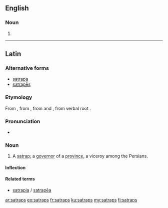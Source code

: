 ==English==

===Noun===
{{head|en|noun plural form}}

# {{plural of|satrap|lang=en}}

----

==Latin==

===Alternative forms===
* [[satrapa]]
* [[satrapes|satrapēs]]

===Etymology===
From {{etyl|grc|la}} {{m|grc|σατράπης}}, from {{etyl|peo|la}} {{m|peo|𐎧𐏁𐏂𐎱𐎠𐎺𐎠|tr=xšaçapāvā||protector of the province}}, from {{m|peo|𐎧𐏁𐏂𐎶|tr=xšaça-||realm, province}} and {{m|peo||*pāvā|protector}}, from verbal root {{m|peo|𐎱𐎠𐎮𐎹|√pā|to protect}}.

===Pronunciation===
* {{la-pronunc|satraps}}

===Noun===
{{la-noun|satraps||satrapis|m|third}}

# A [[satrap]]; a [[governor]] of a [[province]], a viceroy among the Persians.

====Inflection====
{{la-decl-3rd|satraps|satrap}}

====Related terms====
* [[satrapia]] / [[satrapea|satrapēa]]

[[ar:satraps]]
[[eo:satraps]]
[[fr:satraps]]
[[ku:satraps]]
[[my:satraps]]
[[fi:satraps]]
